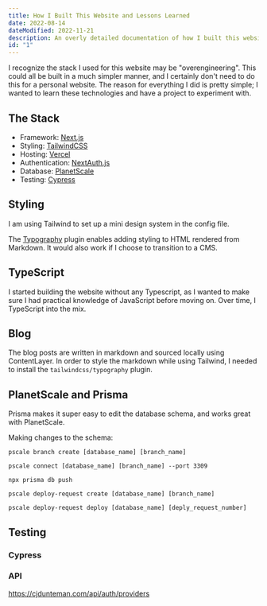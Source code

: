 ```yaml
---
title: How I Built This Website and Lessons Learned
date: 2022-08-14
dateModified: 2022-11-21
description: An overly detailed documentation of how I built this website, including everything I learned during the process.
id: "1"
---
```


I recognize the stack I used for this website may be "overengineering". This could all be built in a much simpler manner, and I certainly don't need to do this for a personal website. The reason for everything I did is pretty simple; I wanted to learn these technologies and have a project to experiment with.

## The Stack

- Framework: [Next.js](https://nextjs.org/)
- Styling: [TailwindCSS](https://tailwindcss.com/)
- Hosting: [Vercel](https://vercel.com/)
- Authentication: [NextAuth.js](https://next-auth.js.org/)
- Database: [PlanetScale](https://planetscale.com/)
- Testing: [Cypress](https://www.cypress.io/)

## Styling

I am using Tailwind to set up a mini design system in the config file.

The [Typography](https://tailwindcss.com/docs/typography-plugin) plugin enables adding styling to HTML rendered from Markdown. It would also work if I choose to transition to a CMS.

## TypeScript

I started building the website without any Typescript, as I wanted to make sure I had practical knowledge of JavaScript before moving on. Over time, I TypeScript into the mix.

## Blog

The blog posts are written in markdown and sourced locally using ContentLayer. In order to style the markdown while using Tailwind, I needed to install the `tailwindcss/typography` plugin.

## PlanetScale and Prisma

Prisma makes it super easy to edit the database schema, and works great with PlanetScale.

Making changes to the schema:

```
pscale branch create [database_name] [branch_name]

pscale connect [database_name] [branch_name] --port 3309

npx prisma db push

pscale deploy-request create [database_name] [branch_name]

pscale deploy-request deploy [database_name] [deply_request_number]
```

## Testing

### Cypress

### API

https://cjdunteman.com/api/auth/providers
